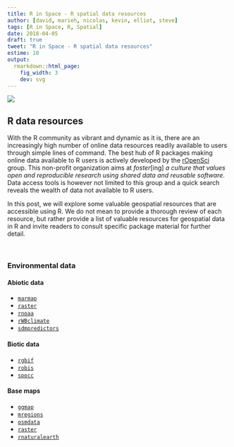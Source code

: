```yaml
---
title: R in Space - R spatial data resources
author: [david, marieh, nicolas, kevin, elliot, steve]
tags: [R in Space, R, Spatial]
date: 2018-04-05
draft: true
tweet: "R in Space - R spatial data resources"
estime: 10
output:
  rmarkdown::html_page:
    fig_width: 3
    dev: svg
---
```


![](https://img.shields.io/badge/inSileco-InDevelopment-3fb3b2.svg)

## R data resources

With the R community as vibrant and dynamic as it is, there are an increasingly
high number of online data resources readily available to users through simple
lines of command. The best hub of R packages making online data available to R
users is actively developed by the [rOpenSci](https://ropensci.org/) group.
This non-profit organization aims at *foster*[ing] *a culture
that values open and reproducible research using shared data and reusable
software*. Data access tools is however not limited to this group and a quick
search reveals the wealth of data not available to R users.

In this post, we will explore some valuable geospatial resources that are
accessible using R. We do not mean to provide a thorough review of each resource,
but rather provide a list <!-- and a glimpse into --> of valuable resources for
geospatial data in R and invite readers to consult specific package material
for further detail.

<br/>

<!-- ## At a glance

Let's begin by simply providing a list of resources and then we can delve a
bit deeper into each resource.

<br/>
 -->
### Environmental data

#### Abiotic data

- [`marmap`](https://github.com/ericpante/marmap)
- [`raster`](https://cran.r-project.org/web/packages/raster/index.html)
- [`rnoaa`](https://github.com/ropensci/rnoaa)
- [`rWBclimate`](https://github.com/ropensci/rWBclimate)
- [`sdmpredictors`](https://cran.r-project.org/web/packages/sdmpredictors/index.html)

#### Biotic data

- [`rgbif`](https://github.com/ropensci/rgbif)
- [`robis`](https://github.com/iobis/robis)
- [`spocc`](https://github.com/ropensci/spocc)

#### Base maps

- [`ggmap`](https://github.com/dkahle/ggmap)
- [`mregions`](https://github.com/ropenscilabs/mregions)
- [`osmdata`](https://github.com/ropensci/osmdata)
- [`raster`](https://cran.r-project.org/web/packages/raster/index.html)
- [`rnaturalearth`](https://github.com/ropenscilabs/rnaturalearth)

<!--

## Environmental data

Let's start with environmental data layers, which we use extensively in ecology
and the environmental sciences in general.



### Abiotic data

### Biotic data -->
